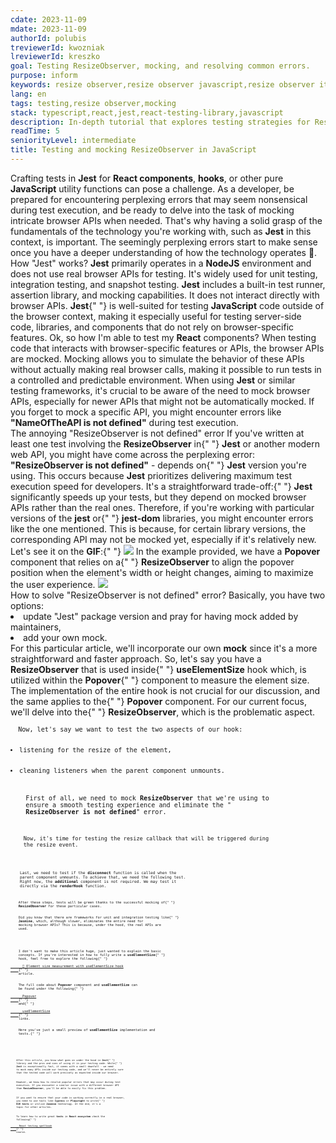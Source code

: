 ```yaml
---
cdate: 2023-11-09
mdate: 2023-11-09
authorId: polubis
treviewerId: kwozniak
lreviewerId: kreszko
goal: Testing ResizeObserver, mocking, and resolving common errors.
purpose: inform
keywords: resize observer,resize observer javascript,resize observer it not defined,resize observer is undefiend, testing resize observer,mocking resize observer
lang: en
tags: testing,resize observer,mocking
stack: typescript,react,jest,react-testing-library,javascript
description: In-depth tutorial that explores testing strategies for ResizeObserver in JavaScript, addressing common issues such as "resize observer is not defined". This guide will also walk you through the process of mocking ResizeObserver in different scenarios, ensuring that you gain a solid grasp of testing and working with the ResizeObserver feature.
readTime: 5
seniorityLevel: intermediate
title: Testing and mocking ResizeObserver in JavaScript
---
```


<Prelude label="The value of basics">
  <M>
    Crafting tests in <B>Jest</B> for <B>React components</B>, <B>hooks</B>, or
    other pure <B>JavaScript</B> utility functions can pose a challenge.
  </M>
  <M>
    As a developer, be prepared for encountering perplexing errors that may seem
    nonsensical during test execution, and be ready to delve into the task of
    mocking intricate browser APIs when needed.
  </M>
  <M>
    That's why having a solid grasp of the fundamentals of the technology you're
    working with, such as <B>Jest</B> in this context, is important. The
    seemingly perplexing errors start to make sense once you have a deeper
    understanding of how the technology operates 💫.
  </M>
</Prelude>

<Section>
  <XL>How "Jest" works?</XL>
  <M>
    <B>Jest</B> primarily operates in a <B>NodeJS</B> environment and does not
    use real browser APIs for testing. It's widely used for unit testing,
    integration testing, and snapshot testing.
  </M>
  <M>
    <B>Jest</B> includes a built-in test runner, assertion library, and mocking
    capabilities. It does not interact directly with browser APIs. <B>Jest</B>{" "}
    is well-suited for testing <B>JavaScript</B> code outside of the browser
    context, making it especially useful for testing server-side code,
    libraries, and components that do not rely on browser-specific features.
  </M>
  <M>
    Ok, so how I'm able to test my <B>React</B> components?
  </M>
  <M>
    When testing code that interacts with browser-specific features or APIs, the
    browser APIs are mocked. Mocking allows you to simulate the behavior of
    these APIs without actually making real browser calls, making it possible to
    run tests in a controlled and predictable environment.
  </M>
  <M>
    When using <B>Jest</B> or similar testing frameworks, it's crucial to be
    aware of the need to mock browser APIs, especially for newer APIs that might
    not be automatically mocked. If you forget to mock a specific API, you might
    encounter errors like <B>"NameOfTheAPI is not defined"</B> during test
    execution.
  </M>
</Section>

<Section>
  <XL>The annoying "ResizeObserver is not defined" error</XL>
  <M>
    If you've written at least one test involving the <B>ResizeObserver</B> in{" "}
    <B>Jest</B> or another modern web API, you might have come across the
    perplexing error: <B>"ResizeObserver is not defined"</B> - depends on{" "}
    <B>Jest</B> version you're using.
  </M>
  <M>
    This occurs because <B>Jest</B> prioritizes delivering maximum test
    execution speed for developers. It's a straightforward trade-off:{" "}
    <B>Jest</B> significantly speeds up your tests, but they depend on mocked
    browser APIs rather than the real ones.
  </M>
  <M>
    Therefore, if you're working with particular versions of the <B>jest</B> or{" "}
    <B>jest-dom</B> libraries, you might encounter errors like the one
    mentioned. This is because, for certain library versions, the corresponding
    API may not be mocked yet, especially if it's relatively new.
  </M>
  <M>
    Let's see it on the <B>GIF</B>:{" "}
  </M>
  <Image
    rolled
    src="https://raw.githubusercontent.com/polubis/Snippets-for-articles-and-lessons/main/Testing%20and%20mocking%20ResizeObserver%20in%20JavaScript/1.gif"
    description="The error in real situation"
  />
  <M>
    In the example provided, we have a <B>Popover</B> component that relies on a{" "}
    <B>ResizeObserver</B> to align the popover position when the element's width
    or height changes, aiming to maximize the user experience.
  </M>
  <Image
    rolled
    src="https://raw.githubusercontent.com/polubis/Snippets-for-articles-and-lessons/main/Testing%20and%20mocking%20ResizeObserver%20in%20JavaScript/2.gif"
    description="Popover component showcase"
  />
</Section>

<Section>
  <XL>How to solve "ResizeObserver is not defined" error?</XL>
  <M>Basically, you have two options:</M>
  <L ordered>
    <Li>
      update "Jest" package version and pray for having mock added by
      maintainers,
    </Li>
    <Li>add your own mock.</Li>
  </L>
  <M>
    For this particular article, we'll incorporate our own <B>mock</B> since
    it's a more straightforward and faster approach.
  </M>
  <M>
    So, let's say you have a <B>ResizeObserver</B> that is used inside{" "}
    <B>useElementSize</B> hook which, is utilized within the <B>Popover</B>{" "}
    component to measure the element size. The implementation of the entire hook
    is not crucial for our discussion, and the same applies to the{" "}
    <B>Popover</B> component. For our current focus, we'll delve into the{" "}
    <B>ResizeObserver</B>, which is the problematic aspect.
  </M>
  <Code
    mode="dynamic"
    lang="tsx"
    description="The partial useElementSize hook implementation"
    src="https://raw.githubusercontent.com/polubis/Snippets-for-articles-and-lessons/main/Testing%20and%20mocking%20ResizeObserver%20in%20JavaScript/1.ts"
    linesCount={23}
  />
  <Code
    mode="dynamic"
    lang="tsx"
    description="The usage example in Popover component"
    src="https://raw.githubusercontent.com/polubis/Snippets-for-articles-and-lessons/main/Testing%20and%20mocking%20ResizeObserver%20in%20JavaScript/2.ts"
    linesCount={6}
  />
  <M>Now, let's say we want to test the two aspects of our hook:</M>
  <L ordered>
    <Li>listening for the resize of the element,</Li>
    <Li>cleaning listeners when the parent component unmounts.</Li>
  </L>
  <M>
    First of all, we need to mock <B>ResizeObserver</B> that we're using to
    ensure a smooth testing experience and eliminate the "
    <B>ResizeObserver is not defined</B>" error.
  </M>
  <Code
    mode="dynamic"
    lang="tsx"
    description='Mocking the "ResizeObserver"'
    src="https://raw.githubusercontent.com/polubis/Snippets-for-articles-and-lessons/main/Testing%20and%20mocking%20ResizeObserver%20in%20JavaScript/3.tsx"
    linesCount={15}
  />
  <M>
    Now, it's time for testing the resize callback that will be triggered during
    the resize event.
  </M>
  <Code
    mode="dynamic"
    lang="tsx"
    description="The example of Component to render"
    src="https://raw.githubusercontent.com/polubis/Snippets-for-articles-and-lessons/main/Testing%20and%20mocking%20ResizeObserver%20in%20JavaScript/4.ts"
    linesCount={12}
  />
  <Code
    mode="dynamic"
    lang="tsx"
    description="Test for resize case"
    src="https://raw.githubusercontent.com/polubis/Snippets-for-articles-and-lessons/main/Testing%20and%20mocking%20ResizeObserver%20in%20JavaScript/5.tsx"
    linesCount={31}
  />
  <M>
    Last, we need to test if the <B>disconnect</B> function is called when the
    parent component unmounts. To achieve that, we need the following test.
    Right now, the <B>additional</B> component is not required. We may test it
    directly via the <B>renderHook</B> function.
  </M>
  <Code
    mode="dynamic"
    lang="tsx"
    description="The disconnect mechanism test"
    src="https://raw.githubusercontent.com/polubis/Snippets-for-articles-and-lessons/main/Testing%20and%20mocking%20ResizeObserver%20in%20JavaScript/6.tsx"
    linesCount={14}
  />
  <M>
    After these steps, tests will be green thanks to the successful mocking of{" "}
    <B>ResizeObserver</B> for these particular cases.
  </M>
  <Hint hasBg>
    Did you know that there are frameworks for unit and integration testing like{" "}
    <B>Jasmine</B>, which, although slower, eliminates the entire need for
    mocking browser APIs? This is because, under the hood, the real APIs are
    used.
  </Hint>
</Section>

<Example label="The full code and results">
  <M>
    I don't want to make this article huge, just wanted to explain the basic
    concepts. If you're interested in how to fully write a <B>useElementSize</B>{" "}
    hook, feel free to explore the following{" "}
    <A
      outside
      href="/courses/react-hooks-spellbook/events/element-size-measurement-with-use-element-size-hook/"
    >
      🔰 Element size measurement with useElementSize hook
    </A>{" "}
    article.
  </M>
  <M>
    The full code about <B>Popover</B> component and <B>useElementSize</B> can
    be found under the following{" "}
    <A
      outside
      href="https://github.com/polubis/Dream-stack-for-React-dev/tree/article/Testing-and-mocking-ResizeObserver-in-JavaScript/system/libs/figa-ui/src/lib/popover"
    >
      Popover
    </A>{" "}
    and{" "}
    <A
      outside
      href="https://github.com/polubis/Dream-stack-for-React-dev/tree/article/Testing-and-mocking-ResizeObserver-in-JavaScript/system/libs/figa-hooks/src/lib/use-element-size"
    >
      useElementSize
    </A>{" "}
    links.
  </M>
  <M>
    Here you've just a small preview of <B>useElementSize</B> implementation and
    tests.{" "}
  </M>
  <Code
    mode="dynamic"
    lang="tsx"
    rolled
    description='The "useElementSize" implementation'
    src="https://raw.githubusercontent.com/polubis/Snippets-for-articles-and-lessons/main/Testing%20and%20mocking%20ResizeObserver%20in%20JavaScript/7.tsx"
    linesCount={70}
  />
  <Code
    mode="dynamic"
    lang="tsx"
    rolled
    description='The "useElementSize" tests'
    src="https://raw.githubusercontent.com/polubis/Snippets-for-articles-and-lessons/main/Testing%20and%20mocking%20ResizeObserver%20in%20JavaScript/8.tsx"
    linesCount={128}
  />
</Example>

<Summary label="Conclusions and thoughts">
  <M>
    After this article, you know what goes on under the hood in <B>Jest</B>{" "}
    library and the pros and cons of using it in your testing code. While{" "}
    <B>Jest</B> is exceptionally fast, it comes with a small downfall - we need
    to mock many APIs inside our testing code, and we'll never be entirely sure
    that the tested code will work precisely as expected inside our browser.
  </M>
  <M>
    However, we know how to resolve popular errors that may occur during test
    execution. If you encounter a similar issue with a different browser API
    than <B>ResizeObserver</B>, you'll be able to easily fix this problem.
  </M>
  <M>
    If you want to ensure that your code is working correctly in a real browser,
    you need to use tools like <B>Cypress</B> or <B>Playwright</B> to write{" "}
    <B>E2E tests</B> or utilize <B>Jasmine</B> technology. At the end, it's a
    topic for other articles.
  </M>
  <Hint hasBg>
    To learn how to write great <B>tests</B> in <B>React ecosystem</B> check the
    following{" "}
    <A outside href="/courses/react-testing-spellbook/">
      React testing spellbook
    </A>{" "}
    course.
  </Hint>
</Summary>

